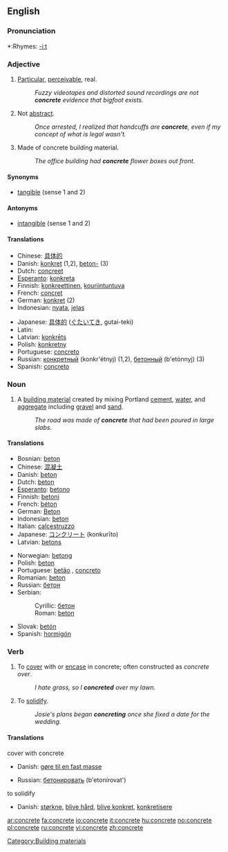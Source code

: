 ==English==

===Pronunciation===
*:Rhymes: [[Rhymes:English:-iːt|-iːt]]

===Adjective===
{{en-adj}}
# [[particular|Particular]], [[perceivable]], real.
#:''Fuzzy videotapes and distorted sound recordings are not '''concrete''' evidence that bigfoot exists.''
# Not [[abstract]].
#:''Once arrested, I realized that handcuffs are '''concrete''', even if my concept of what is legal wasn't.''
# Made of concrete building material.
#:''The office building had '''concrete''' flower boxes out front.''

====Synonyms====
*[[tangible]] (sense 1 and 2)

====Antonyms====
*[[intangible]] (sense 1 and 2)

====Translations====
{{top}}
*Chinese: [[具体的]]
*Danish: [[konkret]] (1,2), [[beton-]] (3)
*Dutch: [[concreet]]
*[[Esperanto]]: [[konkreta]]
*Finnish: [[konkreettinen]], [[kouriintuntuva]]
*French: [[concret]]
*German: [[konkret]] (2)
*Indonesian: [[nyata]], [[jelas]]
{{mid}}
*Japanese: [[具体的]] ([[ぐたいてき]], gutai-teki)
*Latin: [[]]
*Latvian: [[konkrēts]]
*Polish: [[konkretny]]
*Portuguese: [[concreto]]
*Russian: [[конкретный]] (konkr'étnyj) (1,2), [[бетонный]] (b'etónnyj) (3)
*Spanish: [[concreto]]
{{bottom}}

===Noun===
{{en-noun|-}}
# A [[building material]] created by mixing Portland [[cement]], [[water]], and [[aggregate]] including [[gravel]] and [[sand]].
#:''The road was made of '''concrete''' that had been poured in large slabs.''

====Translations====
{{top}}
*Bosnian: [[beton#Bosnian|beton]] {{m}}
*Chinese: [[混凝土]]
*Danish: [[beton#Danish|beton]]
*Dutch: [[beton]] {{n}}
*[[Esperanto]]: [[betono]]
*Finnish: [[betoni]]
*French: [[béton]] {{m}}
*German: [[Beton]] {{m}}
*Indonesian: [[beton]]
*Italian: [[calcestruzzo]] {{m}}
*Japanese: [[コンクリート]] (konkurīto)
*Latvian: [[betons]] {{m}}
{{mid}}
*Norwegian: [[betong]] {{m}}
*Polish: [[beton]] {{m}}
*Portuguese: [[betão]] {{m}}, [[concreto]] {{m}}
*Romanian: [[beton]] {{n}}
*Russian: [[бетон]] {{m}}
*Serbian:
*:Cyrillic: [[бетон#Serbian|бетон]] {{m}}
*:Roman: [[beton#Serbian|beton]] {{m}}
*Slovak: [[betón]]
*Spanish: [[hormigón]] {{m}}
{{bottom}}

===Verb===
{{en-verb|concret|ing}}
# To [[cover]] with or [[encase]] in concrete; often constructed as ''concrete over''.
#:''I hate grass, so I '''concreted''' over my lawn.''
# To [[solidify]].
#:''Josie's plans began '''concreting''' once she fixed a date for the wedding.''

====Translations====
;cover with concrete
{{top}}
*Danish: [[gøre til en fast masse]]
{{mid}}
*Russian: [[бетонировать]] (b'etonírovat')
{{bottom}}

;to solidify
{{top}}
*Danish: [[størkne]], [[blive hård]], [[blive konkret]], [[konkretisere]]
{{mid}}
{{bottom}}

[[Category:Building materials]]

[[ar:concrete]]
[[fa:concrete]]
[[io:concrete]]
[[it:concrete]]
[[hu:concrete]]
[[no:concrete]]
[[pl:concrete]]
[[ru:concrete]]
[[vi:concrete]]
[[zh:concrete]]